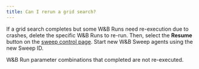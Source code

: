 ```yaml
---
title: Can I rerun a grid search?
---
```


If a grid search completes but some W&B Runs need re-execution due to crashes, delete the specific W&B Runs to re-run. Then, select the **Resume** button on the [sweep control page](/guides/models/sweeps/sweeps-ui.md). Start new W&B Sweep agents using the new Sweep ID.

W&B Run parameter combinations that completed are not re-executed.
